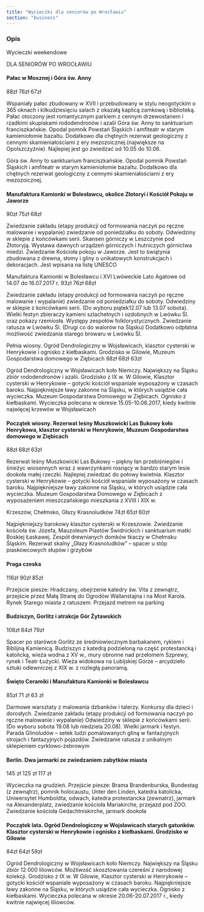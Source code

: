 ```yaml
---
title: "Wycieczki dla seniorów po Wrocławiu"
section: "business"
---
```


### Opis

Wycieczki weekendowe

DLA SENIORÓW PO WROCŁAWIU

####  Pałac w Mosznej i Góra św. Anny

88zł	 76zł	 67zł

Wspaniały pałac zbudowany w XVII i przebudowany w stylu neogotyckim o 365 oknach i kilkudziesięciu salach z okazałą kaplicą zamkową i biblioteką. Pałac otoczony jest romantycznym parkiem z cennym drzewostanem i rzadkimi skupiskami rododendronów i azalii Góra św. Anny to sanktuarium franciszkańskie. Opodal pomnik Powstań Śląskich i amfiteatr w starym kamieniołomie bazaltu. Dodatkowo dla chętnych rezerwat geologiczny z cennymi skamieniałościami z ery mezozoicznej.(największe na Opolszczyźnie). Najlepiej jest go zwiedzać od 10.05 do 10.06.

Góra św. Anny to sanktuarium franciszkańskie. Opodal pomnik Powstań Śląskich i amfiteatr w starym kamieniołomie bazaltu. Dodatkowo dla chętnych rezerwat geologiczny z cennymi skamieniałościami z ery mezozoicznej.

#### Manufaktura Kamionki w Bolesławcu, okolice Złotoryi i Kościół Pokoju w Jaworze

90zł	 75zł	 68zł

Zwiedzanie zakładu (etapy produkcji od formowania naczyń po ręczne malowanie i wypalanie) zwiedzanie od poniedziałku do soboty. Odwiedziny w sklepie z końcówkami serii. Skansen górniczy w Leszczynie pod Złotoryją. Wystawa dawnych urządzeń górniczych i hutniczych górnictwa miedzi. Zwiedzanie Kościoła pokoju w Jaworze. Jest to świątynia zbudowana z drewna, słomy i gliny o unikatowych konstrukcjach i dekoracjach. Jest wpisana na listę UNESCO

Manufaktura Kamionki w Bolesławcu i XVI Lwóweckie Lato Agatowe od 14.07 do 16.07.2017 r.	 93zł	 76zł	 68zł

Zwiedzanie zakładu (etapy produkcji od formowania naczyń po ręczne malowanie i wypalanie) zwiedzanie od poniedziałku do soboty. Odwiedziny w sklepie z końcówkami serii. (Do wyboru piątek12.07 lub 13.07 sobota). Wielki festyn zbieraczy kamieni szlachetnych i ozdobnych w Lwówku Śl. oraz pokazy rzemiosła. Występy zespołów folklorystycznych. Zwiedzanie ratusza w Lwówku Śl. (Drugi co do walorów na Śląsku) Dodatkowo odpłatna możliwość zwiedzania starego browaru w Lwówku Śl.

Pełnia wiosny. Ogród Dendrologiczny w Wojsławicach, klasztor cysterski w Henrykowie i ognisko z kiełbaskami. Grodzisko w Gilowie, Muzeum Gospodarstwa domowego w Ziębicach 	 88zł	 68zł	 63zł

Ogród Dendrologiczny w Wojsławicach koło Niemczy. Największy na Śląsku zbiór rododendronów i azalii. Grodzisko z IX w. W Gilowie, Klasztor cysterski w Henrykowie – gotycki kościół wspaniale wyposażony w czasach baroku. Najpiękniejsze ławy zakonne na Śląsku, w których usiądzie cała wycieczka. Muzeum Gospodarstwa Domowego w Ziębicach. Ognisko z kiełbaskami. Wycieczka polecana w okresie 15.05-10.06.2017, kiedy kwitnie najwięcej krzewów w Wojsławicach

#### Początek wiosny. Rezerwat leśny Muszkowicki Las Bukowy koło Henrykowa, klasztor cysterski w Henrykowie, Muzeum Gospodarstwa domowego w Ziębicach

88zł	 68zł	 63zł

Rezerwat leśny Muszkowicki Las Bukowy – piękny łan przebiśniegów i śnieżyc wiosennych wraz z wawrzynkami rosnący w bardzo starym lesie dookoła małej rzeczki. Najlepiej zwiedzać do połowy kwietnia. Klasztor cysterski w Henrykowie – gotycki kościół wspaniale wyposażony w czasach baroku. Najpiękniejsze ławy zakonne na Śląsku, w których usiądzie cała wycieczka. Muzeum Gospodarstwa Domowego w Ziębicach z wyposażeniem mieszczańskiego mieszkania z XVIII i XIX w.

Krzeszów, Chełmsko, Głazy Krasnoludków 	 74zł	 65zł	 60zł

Najpiękniejszy barokowy klasztor cysterski w Krzeszowie. Zwiedzanie kościoła św. Józefa, Mauzoleum Piastów Świdnickich i sanktuarium matki Boskiej Łaskawej. Zespół drewnianych domków tkaczy w Chełmsku Śląskim. Rezerwat skalny „Głazy Krasnoludków” – spacer u stóp piaskowcowych słupów i grzybów

#### Praga czeska

116zł	 90zł	 85zł

Przejście piesze: Hradczany, obejrzenie katedry św. Vita z zewnątrz, przejście przez Małą Stranę do Ogrodów Wallanstajna i na Most Karola. Rynek Starego miasta z ratuszem. Przejazd metrem na parking

#### Budziszyn, Gorlitz i atrakcje Gór Żytawskich

108zł	 84zł	 79zł

Spacer po starówce Gorlitz ze średniowiecznym barbakanem, rykiem i Biblijną Kamienicą. Budziszyn z katedrą podzieloną na część protestancką i katolicką, wieża wodna z XV w., mury obronne nad przełomem Szprewy, rynek i Teatr Łużycki. Wieża widokowa na Lubijskiej Górze – arcydzieło sztuki odlewniczej z XIX w. z rozległą panoramą.

#### Święto Ceramiki i Manufaktura Kamionki w Bolesławcu

85zł	71 zł	63 zł

Darmowe warsztaty z malowania dzbanków i talerzy. Konkursy dla dzieci i dorosłych. Zwiedzanie zakładu (etapy produkcji od formowania naczyń po ręczne malowanie i wypalanie) Odwiedziny w sklepie z końcówkami serii. (Do wyboru sobota 19.08 lub niedziela 20.08). Wielki jarmark i festyn. Parada Glinoludów – setek ludzi pomalowanych gliną w fantazyjnych strojach i fantazyjnych pojazdów. Zwiedzanie ratusza z unikalnym  sklepieniem cyrklowo-żebrowym

#### Berlin. Dwa  jarmarki ze zwiedzaniem zabytków miasta

145 zł	125 zł	117 zł

Wycieczka na grudzień. Przejście piesze: Brama Brandenburska, Bundestag (z zewnątrz), pomnik holocaustu, Unter den Linden, katedra katolicka, Uniwersytet Humboldta, odwach, katedra protestancka (zewnatrz), jarmark na Alexanderplatz, zwiedzanie kościoła Mariakirche, przejazd pod ZOO. Zwiedzanie kościoła Gedachtniskirche, jarmark dookoła

#### Początek lata. Ogród Dendrologiczny w Wojsławicach starych gatunków. Klasztor cysterski w Henrykowie i ognisko z kiełbaskami. Grodzisko w Gilowie

84zł	 64zł	 59zł

Ogród Dendrologiczny w Wojsławicach koło Niemczy. Największy na Śląsku zbiór 12 000 liliowców. Możliwość skosztowania czereśni z narodowej kolekcji. Grodzisko z IX w. W Gilowie, Klasztor cysterski w Henrykowie – gotycki kościół wspaniale wyposażony w czasach baroku. Najpiękniejsze ławy zakonne na Śląsku, w których usiądzie cała wycieczka. Ognisko z kiełbaskami. Wycieczka polecana w okresie 20.06-20.07.2017 r., kiedy kwitnie najwięcej liliowców.